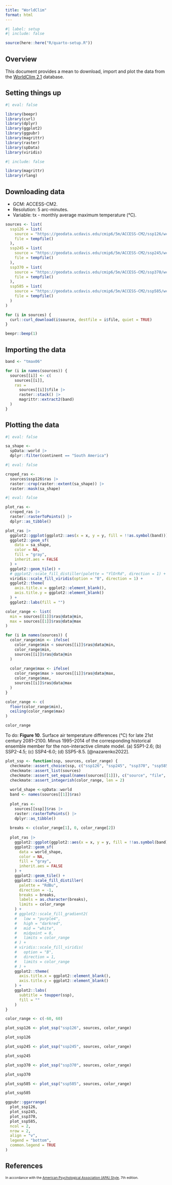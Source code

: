 ```yaml
---
title: "WorldClim"
format: html
---
```


```r
#| label: setup
#| include: false

source(here::here("R/quarto-setup.R"))
```

## Overview

This document provides a mean to download, import and plot the data from the [WorldClim 2.1](https://worldclim.org/) database.

## Setting things up

```r
#| eval: false

library(beepr)
library(curl)
library(dplyr)
library(ggplot2)
library(ggpubr)
library(magrittr)
library(raster)
library(spData)
library(viridis)
```

```r
#| include: false

library(magrittr)
library(rlang)
```

## Downloading data

- GCM: ACCESS-CM2.
- Resolution: 5 arc-minutes.
- Variable: tx - monthly average maximum temperature (°C).

```r
sources <- list(
  ssp126 = list(
    source = "https://geodata.ucdavis.edu/cmip6/5m/ACCESS-CM2/ssp126/wc2.1_5m_tmax_ACCESS-CM2_ssp126_2021-2040.tif",
    file = tempfile()
  ),
  ssp245 = list(
    source = "https://geodata.ucdavis.edu/cmip6/5m/ACCESS-CM2/ssp245/wc2.1_5m_tmax_ACCESS-CM2_ssp245_2021-2040.tif",
    file = tempfile()
  ),
  ssp370 = list(
    source = "https://geodata.ucdavis.edu/cmip6/5m/ACCESS-CM2/ssp370/wc2.1_5m_tmax_ACCESS-CM2_ssp370_2021-2040.tif",
    file = tempfile()
  ),
  ssp585 = list(
    source = "https://geodata.ucdavis.edu/cmip6/5m/ACCESS-CM2/ssp585/wc2.1_5m_tmax_ACCESS-CM2_ssp585_2021-2040.tif",
    file = tempfile()
  )
)
```

```r
for (i in sources) {
  curl::curl_download(i$source, destfile = i$file, quiet = TRUE)
}

beepr::beep(1)
```

## Importing the data

```r
band <- "tmax06"
```

```r
for (i in names(sources)) {
  sources[[i]] <- c(
    sources[[i]],
    ras = 
      sources[[i]]$file |> 
      raster::stack() |> 
      magrittr::extract2(band)
  )
}
```

## Plotting the data

```r
#| eval: false

sa_shape <- 
  spData::world |>
  dplyr::filter(continent == "South America")
```

```r
#| eval: false

croped_ras <- 
  sources$ssp126$ras |> 
  raster::crop(raster::extent(sa_shape)) |>
  raster::mask(sa_shape)
```

```r
#| eval: false

plot_ras <- 
  croped_ras |>
  raster::rasterToPoints() |>
  dplyr::as_tibble()
```

```r
plot_ras |>
  ggplot2::ggplot(ggplot2::aes(x = x, y = y, fill = !!as.symbol(band))) + 
  ggplot2::geom_sf(
    data = sa_shape, 
    color = NA, 
    fill = "gray", 
    inherit.aes = FALSE
  ) +
  ggplot2::geom_tile() +
  # ggplot2::scale_fill_distiller(palette = "YlOrRd", direction = 1) +
  viridis::scale_fill_viridis(option = "B", direction = 1) +
  ggplot2::theme(
    axis.title.x = ggplot2::element_blank(),
    axis.title.y = ggplot2::element_blank()
  ) +
  ggplot2::labs(fill = "")
```

```r
color_range <- list(
  min = sources[[1]]$ras@data@min,
  max = sources[[1]]$ras@data@max
)

for (i in names(sources)) {
  color_range$min <- ifelse(
    color_range$min < sources[[i]]$ras@data@min, 
    color_range$min, 
    sources[[i]]$ras@data@min
  )
  
  color_range$max <- ifelse(
    color_range$max > sources[[i]]$ras@data@max, 
    color_range$max, 
    sources[[i]]$ras@data@max
  )
}

color_range <- c(
  floor(color_range$min), 
  ceiling(color_range$max)
)

color_range
```

To do: **Figure 10**. Surface air temperature differences (°C) for late 21st century 2081–2100. Minus 1995–2014 of the corresponding historical ensemble member for the non-interactive climate model. (a) SSP1-2.6; (b) SSP2-4.5; (c) SSP4-6.0; (d) SSP5-8.5. [@nazarenko2022].

```r
plot_ssp <- function(ssp, sources, color_range) {
  checkmate::assert_choice(ssp, c("ssp126", "ssp245", "ssp370", "ssp585"))
  checkmate::assert_list(sources)
  checkmate::assert_set_equal(names(sources[[1]]), c("source", "file", "ras"))
  checkmate::assert_integerish(color_range, len = 2)
  
  world_shape <-spData::world
  band <- names(sources[[1]]$ras)
  
  plot_ras <- 
    sources[[ssp]]$ras |>
    raster::rasterToPoints() |>
    dplyr::as_tibble()
  
  breaks <- c(color_range[1], 0, color_range[2])
  
  plot_ras |>
    ggplot2::ggplot(ggplot2::aes(x = x, y = y, fill = !!as.symbol(band))) + 
    ggplot2::geom_sf(
      data = world_shape, 
      color = NA, 
      fill = "gray", 
      inherit.aes = FALSE
    ) +
    ggplot2::geom_tile() +
    ggplot2::scale_fill_distiller(
      palette = "RdBu", 
      direction = -1,
      breaks = breaks,
      labels = as.character(breaks),
      limits = color_range
    ) +
    # ggplot2::scale_fill_gradient2(
    #   low = "purple4", 
    #   high = "darkred", 
    #   mid = "white", 
    #   midpoint = 0,
    #   limits = color_range
    # ) +
    # viridis::scale_fill_viridis(
    #   option = "B", 
    #   direction = 1,
    #   limits = color_range
    # ) +
    ggplot2::theme(
      axis.title.x = ggplot2::element_blank(),
      axis.title.y = ggplot2::element_blank()
    ) +
    ggplot2::labs(
      subtitle = toupper(ssp),
      fill = ""
    )
}
```

```r
color_range <- c(-60, 60)
```

```r
plot_ssp126 <- plot_ssp("ssp126", sources, color_range)

plot_ssp126
```

```r
plot_ssp245 <- plot_ssp("ssp245", sources, color_range)

plot_ssp245
```

```r
plot_ssp370 <- plot_ssp("ssp370", sources, color_range)

plot_ssp370
```

```r
plot_ssp585 <- plot_ssp("ssp585", sources, color_range)

plot_ssp585
```

```r
ggpubr::ggarrange(
  plot_ssp126, 
  plot_ssp245,
  plot_ssp370,
  plot_ssp585,
  ncol = 2, 
  nrow = 2,
  align = "v",
  legend = "bottom",
  common.legend = TRUE
)
```

## References {.smaller}

::: {style="font-size: 0.75em;"}
In accordance with the [American Psychological Association (APA) Style](https://apastyle.apa.org/), 7th edition.
:::

::: {#refs style="font-size: 0.75em;"}
:::
